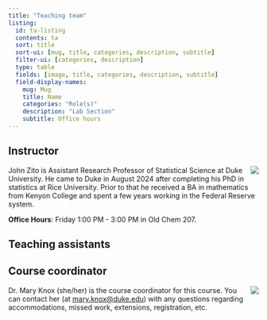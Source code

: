 ```yaml
---
title: "Teaching team"
listing:
  id: ta-listing
  contents: ta
  sort: title
  sort-ui: [mug, title, categories, description, subtitle]
  filter-ui: [categories, description]
  type: table
  fields: [image, title, categories, description, subtitle]
  field-display-names:
    mug: Mug
    title: Name
    categories: "Role(s)"
    description: "Lab Section"
    subtitle: Office hours
---
```


## Instructor

![](ta/headshots/zito.jpg){.circular-portrait-mine style="float:right;padding: 0 0 0 10px;" fig-alt="Headshot of John Zito"}

John Zito is Assistant Research Professor of Statistical Science at Duke University. He came to Duke in August 2024 after completing his PhD in statistics at Rice University. Prior to that he received a BA in mathematics from Kenyon College and spent a few years working in the Federal Reserve system.

**Office Hours**: Friday 1:00 PM - 3:00 PM in Old Chem 207.

## Teaching assistants {#teaching-assistants}

::: {#ta-listing}
:::

## Course coordinator

![](ta/headshots/mary.png){.circular-portrait-mary style="float:right;" fig-alt="Headshot of Dr. Mary Knox"}

Dr. Mary Knox (she/her) is the course coordinator for this course. You can contact her (at [mary.knox\@duke.edu](mailto:mary.knox@duke.edu)) with any questions regarding accommodations, missed work, extensions, registration, etc.
